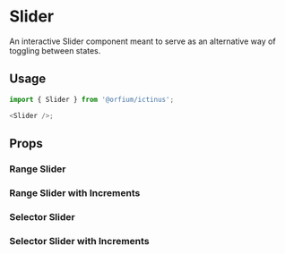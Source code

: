 
<Meta title="Original Components/Slider" component={Slider} />

# Slider

An interactive Slider component meant to serve as an alternative way of toggling between states.

## Usage

```js
import { Slider } from '@orfium/ictinus';

<Slider />;
```

## Props

<Props of={Slider} />

### Range Slider

<Preview>
  <Story name="Range Slider (DontTest)" parameters={{ decorators: [withKnobs] }}>
    <SliderShowcase isSelector={false} isDisabled={boolean('isDisabled', false)} />
  </Story>
</Preview>

### Range Slider with Increments

<Preview>
  <Story name="Range Slider with Increments (DontTest)" parameters={{ decorators: [withKnobs] }}>
    <SliderShowcase
      isSelector={false}
      isDisabled={boolean('isDisabled', false)}
      hasIncrements={true}
    />
  </Story>
</Preview>

### Selector Slider

<Preview>
  <Story name="Selector Slider (DontTest)" parameters={{ decorators: [withKnobs] }}>
    <SliderShowcase isSelector={true} isDisabled={boolean('isDisabled', false)} />
  </Story>
</Preview>

### Selector Slider with Increments

<Preview>
  <Story name="Selector Slider with Increments (DontTest)" parameters={{ decorators: [withKnobs] }}>
    <SliderShowcase
      isDisabled={boolean('isDisabled', false)}
      isSelector={true}
      hasIncrements={true}
    />
  </Story>
</Preview>
